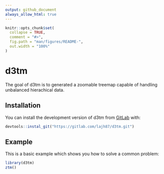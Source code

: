 ```yaml
---
output: github_document
always_allow_html: true
---
```


<!-- README.md is generated from README.Rmd. Please edit that file -->
<!-- Render with devtools::build_readme() -->

```r
knitr::opts_chunk$set(
  collapse = TRUE,
  comment = "#>",
  fig.path = "man/figures/README-",
  out.width = "100%"
)
```

# d3tm

<!-- badges: start -->
<!-- badges: end -->

The goal of d3tm is to generated a zoomable treemap capable of handling unbalanced hierachical data.

## Installation

You can install the development version of d3tm from [GitLab](https://https://gitlab.com/) with:

``` r
devtools::instal_git("https://gitlab.com/lajh87/d3tm.git")
```

## Example

This is a basic example which shows you how to solve a common problem:

```r
library(d3tm)
ztm()

```

